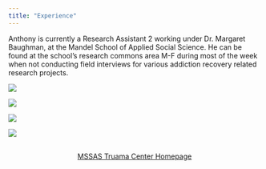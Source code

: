 ---
title: "Experience"
---

Anthony is currently a Research Assistant 2 working under Dr. Margaret Baughman, at the Mandel School of Applied Social Science. He can be found at the school's research commons area M-F during most of the week when not conducting field interviews for various addiction recovery related research projects. 

::: {layout-ncol=2}

![](mssas_image_3.jpg)

![](mssas_image_1.jpg)

![](mssas_image_2.jpg)

![](gandalf_image_4.jpg)

:::



```{=html}
<div  style="margin: 30px; text-align: center;">
<a class="btn btn-primary" href="https://case.edu/socialwork/traumacenter/" role="button" target="_blank" style="padding: 15px 30px;">MSSAS Truama Center Homepage</a>
</div>
```